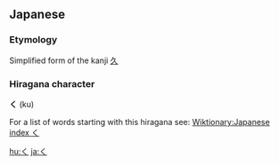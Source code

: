 == Japanese ==
===Etymology===
Simplified form of the kanji [[久]]

===Hiragana character===
'''く''' (ku)

For a list of words starting with this hiragana see: [[Wiktionary:Japanese index く]]

[[hu:く]]
[[ja:く]]